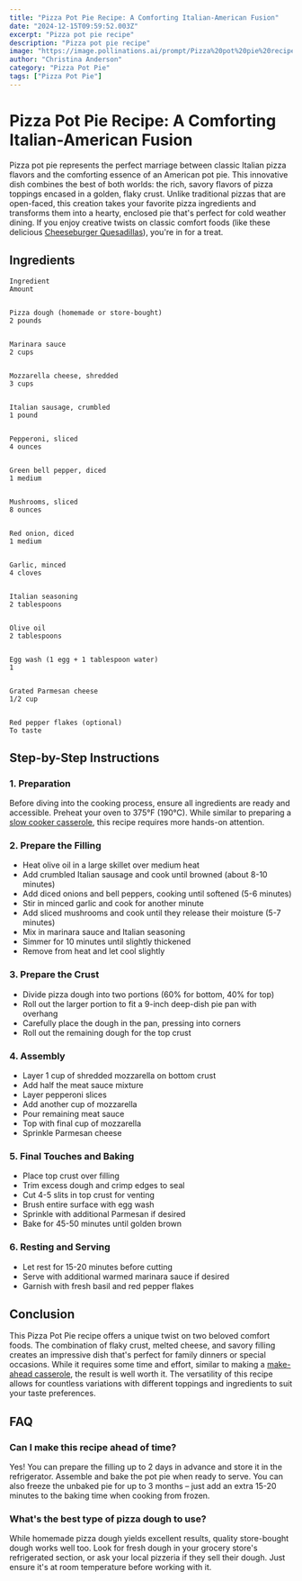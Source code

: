```yaml
---
title: "Pizza Pot Pie Recipe: A Comforting Italian-American Fusion"
date: "2024-12-15T09:59:52.003Z"
excerpt: "Pizza pot pie recipe"
description: "Pizza pot pie recipe"
image: "https://image.pollinations.ai/prompt/Pizza%20pot%20pie%20recipe%2C%20realistic%20photo%2C%20high%20quality%2C%204k?width=1024&height=1024&nologo=true"
author: "Christina Anderson"
category: "Pizza Pot Pie"
tags: ["Pizza Pot Pie"]
---
```



# Pizza Pot Pie Recipe: A Comforting Italian-American Fusion


Pizza pot pie represents the perfect marriage between classic Italian pizza flavors and the comforting essence of an American pot pie. This innovative dish combines the best of both worlds: the rich, savory flavors of pizza toppings encased in a golden, flaky crust. Unlike traditional pizzas that are open-faced, this creation takes your favorite pizza ingredients and transforms them into a hearty, enclosed pie that's perfect for cold weather dining. If you enjoy creative twists on classic comfort foods (like these delicious [Cheeseburger Quesadillas](https://healtystack.com/cheeseburger-quesadillas-with-special-sauce/)), you're in for a treat.



## Ingredients




    Ingredient
    Amount


    Pizza dough (homemade or store-bought)
    2 pounds


    Marinara sauce
    2 cups


    Mozzarella cheese, shredded
    3 cups


    Italian sausage, crumbled
    1 pound


    Pepperoni, sliced
    4 ounces


    Green bell pepper, diced
    1 medium


    Mushrooms, sliced
    8 ounces


    Red onion, diced
    1 medium


    Garlic, minced
    4 cloves


    Italian seasoning
    2 tablespoons


    Olive oil
    2 tablespoons


    Egg wash (1 egg + 1 tablespoon water)
    1


    Grated Parmesan cheese
    1/2 cup


    Red pepper flakes (optional)
    To taste





## Step-by-Step Instructions


### 1. Preparation

Before diving into the cooking process, ensure all ingredients are ready and accessible. Preheat your oven to 375°F (190°C). While similar to preparing a [slow cooker casserole](https://healtystack.com/slow-cooker-green-bean-casserole/), this recipe requires more hands-on attention.



### 2. Prepare the Filling


- Heat olive oil in a large skillet over medium heat
- Add crumbled Italian sausage and cook until browned (about 8-10 minutes)
- Add diced onions and bell peppers, cooking until softened (5-6 minutes)
- Stir in minced garlic and cook for another minute
- Add sliced mushrooms and cook until they release their moisture (5-7 minutes)
- Mix in marinara sauce and Italian seasoning
- Simmer for 10 minutes until slightly thickened
- Remove from heat and let cool slightly

### 3. Prepare the Crust


- Divide pizza dough into two portions (60% for bottom, 40% for top)
- Roll out the larger portion to fit a 9-inch deep-dish pie pan with overhang
- Carefully place the dough in the pan, pressing into corners
- Roll out the remaining dough for the top crust

### 4. Assembly


- Layer 1 cup of shredded mozzarella on bottom crust
- Add half the meat sauce mixture
- Layer pepperoni slices
- Add another cup of mozzarella
- Pour remaining meat sauce
- Top with final cup of mozzarella
- Sprinkle Parmesan cheese

### 5. Final Touches and Baking


- Place top crust over filling
- Trim excess dough and crimp edges to seal
- Cut 4-5 slits in top crust for venting
- Brush entire surface with egg wash
- Sprinkle with additional Parmesan if desired
- Bake for 45-50 minutes until golden brown

### 6. Resting and Serving


- Let rest for 15-20 minutes before cutting
- Serve with additional warmed marinara sauce if desired
- Garnish with fresh basil and red pepper flakes

## Conclusion

This Pizza Pot Pie recipe offers a unique twist on two beloved comfort foods. The combination of flaky crust, melted cheese, and savory filling creates an impressive dish that's perfect for family dinners or special occasions. While it requires some time and effort, similar to making a [make-ahead casserole](https://healtystack.com/make-ahead-green-bean-casserole/), the result is well worth it. The versatility of this recipe allows for countless variations with different toppings and ingredients to suit your taste preferences.



## FAQ


### Can I make this recipe ahead of time?

Yes! You can prepare the filling up to 2 days in advance and store it in the refrigerator. Assemble and bake the pot pie when ready to serve. You can also freeze the unbaked pie for up to 3 months – just add an extra 15-20 minutes to the baking time when cooking from frozen.



### What's the best type of pizza dough to use?

While homemade pizza dough yields excellent results, quality store-bought dough works well too. Look for fresh dough in your grocery store's refrigerated section, or ask your local pizzeria if they sell their dough. Just ensure it's at room temperature before working with it.


